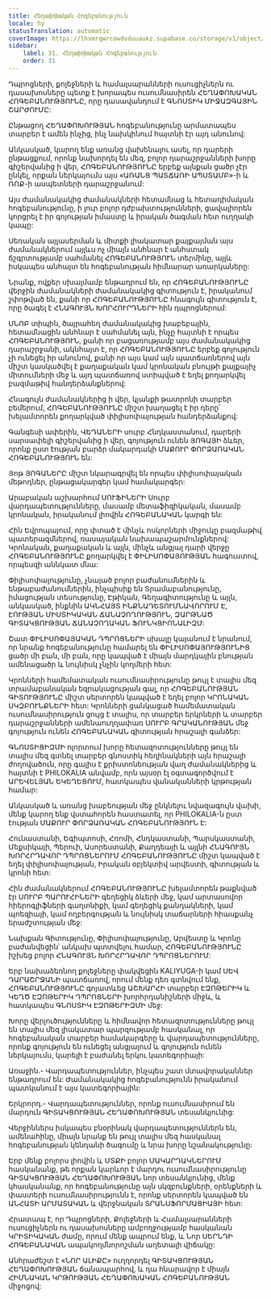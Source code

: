 ```yaml
---
title: Հեղափոխական Հոգեբանություն
locale: hy
statusTranslation: automatic
coverImage: https://lhvmrqwrcowdvduuaukz.supabase.co/storage/v1/object/public/strapi-uploads/small_cover-educacion-fundamental.webp-2d51a7828a2b1309555be27f7e2a61a0.webp
sidebar:
    label: 31. Հեղափոխական Հոգեբանություն
    order: 31
---
```

Դպրոցների, քոլեջների և համալսարանների ուսուցիչներն ու դասախոսները պետք է խորապես ուսումնասիրեն ՀԵՂԱՓՈԽԱԿԱՆ ՀՈԳԵԲԱՆՈՒԹՅՈՒՆԸ, որը դասավանդում է ԳՆՈՍՏԻԿ ՄԻՋԱԶԳԱՅԻՆ ՇԱՐԺՈՒՄԸ:

Ընթացող ՀԵՂԱՓՈԽՈՒԹՅԱՆ հոգեբանությունը արմատապես տարբեր է ամեն ինչից, ինչ նախկինում հայտնի էր այդ անունով:

Անկասկած, կարող ենք առանց վախենալու ասել, որ դարերի ընթացքում, որոնք նախորդել են մեզ, բոլոր դարաշրջանների խորը գիշերվանից ի վեր, ՀՈԳԵԲԱՆՈՒԹՅՈՒՆԸ երբեք այնքան ցածր չէր ընկել, որքան ներկայումս այս «ԱՌԱՆՑ ՊԱՏՃԱՌԻ ԱՊՍՏԱՄԲ»-ի և ՌՈՔ-ի ասպետների դարաշրջանում:

Այս ժամանակակից ժամանակների հետամնաց և հետադիմական հոգեբանությունը, ի լուր բոլոր դժբախտությունների, ցավալիորեն կորցրել է իր գոյության իմաստը և իրական ծագման հետ ուղղակի կապը:

Սեռական այլասերման և միտքի լիակատար քայքայման այս ժամանակներում այլևս ոչ միայն անհնար է անհստակ ճշգրտությամբ սահմանել ՀՈԳԵԲԱՆՈՒԹՅՈՒՆ տերմինը, այլև իսկապես անհայտ են հոգեբանության հիմնարար առարկաները:

Նրանք, ովքեր սխալմամբ ենթադրում են, որ ՀՈԳԵԲԱՆՈՒԹՅՈՒՆԸ վերջին ժամանակների ժամանակակից գիտություն է, իրականում շփոթված են, քանի որ ՀՈԳԵԲԱՆՈՒԹՅՈՒՆԸ հնագույն գիտություն է, որը ծագել է ՀՆԱԳՈՒՅՆ ԽՈՐՀՈՒՐԴՆԵՐԻ հին դպրոցներում:

ՍՆՈԲ տիպին, ծայրահեղ ժամանակակից խաբեբային, հետամնացին անհնար է սահմանել այն, ինչը հայտնի է որպես ՀՈԳԵԲԱՆՈՒԹՅՈՒՆ, քանի որ բացառությամբ այս ժամանակակից դարաշրջանի, ակնհայտ է, որ ՀՈԳԵԲԱՆՈՒԹՅՈՒՆԸ երբեք գոյություն չի ունեցել իր անունով, քանի որ այս կամ այն պատճառներով այն միշտ կասկածվել է քաղաքական կամ կրոնական բնույթի քայքայիչ միտումների մեջ և այդ պատճառով ստիպված է եղել քողարկվել բազմաթիվ հանդերձանքներով:

Հնագույն ժամանակներից ի վեր, կյանքի թատրոնի տարբեր բեմերում, ՀՈԳԵԲԱՆՈՒԹՅՈՒՆԸ միշտ խաղացել է իր դերը՝ խելամտորեն քողարկված փիլիսոփայության հանդերձանքով:

Գանգեսի ափերին, ՎԵԴԱՆԵՐԻ սուրբ Հնդկաստանում, դարերի սարսափելի գիշերվանից ի վեր, գոյություն ունեն ՅՈԳԱՅԻ ձևեր, որոնք ըստ էության բարձր մակարդակի ՄԱՔՈՒՐ ՓՈՐՁԱՌԱԿԱՆ ՀՈԳԵԲԱՆՈՒԹՅՈՒՆ են:

Յոթ ՅՈԳԱՆԵՐԸ միշտ նկարագրվել են որպես փիլիսոփայական մեթոդներ, ընթացակարգեր կամ համակարգեր:

Արաբական աշխարհում ՍՈՒՖԻՆԵՐԻ Սուրբ վարդապետությունները, մասամբ մետաֆիզիկական, մասամբ կրոնական, իրականում լիովին ՀՈԳԵԲԱՆԱԿԱՆ կարգի են:

Հին Եվրոպայում, որը փտած է մինչև ոսկորների միջուկը բազմաթիվ պատերազմներով, ռասայական նախապաշարմունքներով: Կրոնական, քաղաքական և այլն, մինչև անցյալ դարի վերջը ՀՈԳԵԲԱՆՈՒԹՅՈՒՆԸ քողարկվել է ՓԻԼԻՍՈՓԱՅՈՒԹՅԱՆ հագուստով, որպեսզի աննկատ մնա:

Փիլիսոփայությունը, չնայած բոլոր բաժանումներին և ենթաբաժանումներին, ինչպիսիք են Տրամաբանությունը, իմացության տեսությունը, Էթիկան, Գեղագիտությունը և այլն, անկասկած, ինքնին ԱԿՆՀԱՅՏ ԻՆՔՆԱԴԵՏՈՒՄՆԱՎՈՐՈՒՄ Է, ԷՈՒԹՅԱՆ ՄԻՍՏԻԿԱԿԱՆ ՃԱՆԱՉՈՂՈՒԹՅՈՒՆ, ԶԱՐԹՆԱԾ ԳԻՏԱԿՑՈՒԹՅԱՆ ՃԱՆԱՉՈՂԱԿԱՆ ՖՈՒՆԿՑԻՈՆԱԼԻԶՄ:

Շատ ՓԻԼԻՍՈՓԱՅԱԿԱՆ ԴՊՐՈՑՆԵՐԻ սխալը կայանում է նրանում, որ նրանք հոգեբանությունը համարել են ՓԻԼԻՍՈՓԱՅՈՒԹՅՈՒՆԻՑ ցածր մի բան, մի բան, որը կապված է միայն մարդկային բնության ամենացածր և նույնիսկ չնչին կողմերի հետ:

Կրոնների համեմատական ուսումնասիրությունը թույլ է տալիս մեզ տրամաբանական եզրակացության գալ, որ ՀՈԳԵԲԱՆՈՒԹՅԱՆ ԳԻՏՈՒԹՅՈՒՆԸ միշտ սերտորեն կապված է եղել բոլոր ԿՐՈՆԱԿԱՆ ՍԿԶԲՈՒՆՔՆԵՐԻ հետ: Կրոնների ցանկացած համեմատական ուսումնասիրություն ցույց է տալիս, որ տարբեր երկրների և տարբեր դարաշրջանների ամենաուղղափառ ՍՈՒՐԲ ԳՐԱԿԱՆՈՒԹՅԱՆ մեջ գոյություն ունեն ՀՈԳԵԲԱՆԱԿԱՆ գիտության հրաշալի գանձեր:

ԳՆՈՍՏԻՑԻԶՄԻ ոլորտում խորը հետազոտությունները թույլ են տալիս մեզ գտնել տարբեր գնոստիկ հեղինակների այն հրաշալի ժողովածուն, որը գալիս է քրիստոնեության վաղ ժամանակներից և հայտնի է PHILOKALIA անվամբ, որն այսօր էլ օգտագործվում է ԱՐԵՎԵԼՅԱՆ ԵԿԵՂԵՑՈՒՄ, հատկապես վանականների կրթության համար:

Անկասկած և առանց խաբեության մեջ ընկնելու նվազագույն վախի, մենք կարող ենք վստահորեն հաստատել, որ PHILOKALIA-ն ըստ էության ՄԱՔՈՒՐ ՓՈՐՁԱՌԱԿԱՆ ՀՈԳԵԲԱՆՈՒԹՅՈՒՆ Է:

Հունաստանի, Եգիպտոսի, Հռոմի, Հնդկաստանի, Պարսկաստանի, Մեքսիկայի, Պերուի, Ասորեստանի, Քաղդեայի և այլնի ՀՆԱԳՈՒՅՆ ԽՈՐՀՐԴԱՎՈՐ ԴՊՐՈՑՆԵՐՈՒՄ ՀՈԳԵԲԱՆՈՒԹՅՈՒՆԸ միշտ կապված է եղել փիլիսոփայության, Իրական օբյեկտիվ արվեստի, գիտության և կրոնի հետ:

Հին ժամանակներում ՀՈԳԵԲԱՆՈՒԹՅՈՒՆԸ խելամտորեն թաքնված էր ՍՈՒՐԲ ՊԱՐՈՒՀԻՆԵՐԻ գեղեցիկ ձևերի մեջ, կամ արտասովոր հիերոգլիֆների գաղտնիքի, կամ գեղեցիկ քանդակների, կամ պոեզիայի, կամ ողբերգության և նույնիսկ տաճարների հիասքանչ երաժշտության մեջ:

Նախքան Գիտությունը, Փիլիսոփայությունը, Արվեստը և Կրոնը բաժանվեցին՝ անկախ պտտվելու համար, ՀՈԳԵԲԱՆՈՒԹՅՈՒՆԸ իշխեց բոլոր ՀՆԱԳՈՒՅՆ ԽՈՐՀՐԴԱՎՈՐ ԴՊՐՈՑՆԵՐՈՒՄ:

Երբ նախաձեռնող քոլեջները փակվեցին KALIYUGA-ի կամ ՍԵՎ ԴԱՐԱՇՐՋԱՆԻ պատճառով, որում մենք դեռ գտնվում ենք, ՀՈԳԵԲԱՆՈՒԹՅՈՒՆԸ գոյատևեց ԱՇԽԱՐՀԻ տարբեր ԷԶՈԹԵՐԻԿ և ԿԵՂԾ ԷԶՈԹԵՐԻԿ ԴՊՐՈՑՆԵՐԻ խորհրդանիշների միջև, և հատկապես ԳՆՈՍՏԻԿ ԷԶՈԹԵՐԻԶՄԻ մեջ:

Խորը վերլուծությունները և հիմնավոր հետազոտությունները թույլ են տալիս մեզ լիակատար պարզությամբ հասկանալ, որ հոգեբանական տարբեր համակարգերը և վարդապետությունները, որոնք գոյություն են ունեցել անցյալում և գոյություն ունեն ներկայումս, կարելի է բաժանել երկու կատեգորիայի:

Առաջին.- Վարդապետություններ, ինչպես շատ մտավորականներ ենթադրում են: Ժամանակակից հոգեբանությունն իրականում պատկանում է այս կատեգորիային:

Երկրորդ.- Վարդապետություններ, որոնք ուսումնասիրում են մարդուն ԳԻՏԱԿՑՈՒԹՅԱՆ ՀԵՂԱՓՈԽՈՒԹՅԱՆ տեսանկյունից:

Վերջիններս իսկապես բնօրինակ վարդապետություններն են, ամենահինը, միայն նրանք են թույլ տալիս մեզ հասկանալ հոգեբանության կենդանի ծագումը և նրա խորը նշանակությունը:

Երբ մենք բոլորս լիովին և ՄՏՔԻ բոլոր ՄԱԿԱՐԴԱԿՆԵՐՈՒՄ հասկանանք, թե որքան կարևոր է մարդու ուսումնասիրությունը ԳԻՏԱԿՑՈՒԹՅԱՆ ՀԵՂԱՓՈԽՈՒԹՅԱՆ նոր տեսանկյունից, մենք կհասկանանք, որ հոգեբանությունը այն սկզբունքների, օրենքների և փաստերի ուսումնասիրությունն է, որոնք սերտորեն կապված են ԱՆՀԱՏԻ ԱՐՄԱՏԱԿԱՆ և վերջնական ՏՐԱՆՍՖՈՐՄԱՑԻԱՅԻ հետ:

Հրատապ է, որ Դպրոցների, Քոլեջների և Համալսարանների ուսուցիչներն ու դասախոսները ամբողջությամբ հասկանան ԿՐԻՏԻԿԱԿԱՆ ժամը, որում մենք ապրում ենք, և Նոր ՍԵՐՆԴԻ ՀՈԳԵԲԱՆԱԿԱՆ ապակողմնորոշման աղետալի վիճակը:

Անհրաժեշտ է «ՆՈՐ ԱԼԻՔԸ» ուղղորդել ԳԻՏԱԿՑՈՒԹՅԱՆ ՀԵՂԱՓՈԽՈՒԹՅԱՆ ճանապարհով, և դա հնարավոր է միայն ՀԻՄՆԱԿԱՆ ԿՐԹՈՒԹՅԱՆ ՀԵՂԱՓՈԽԱԿԱՆ ՀՈԳԵԲԱՆՈՒԹՅԱՆ միջոցով:

